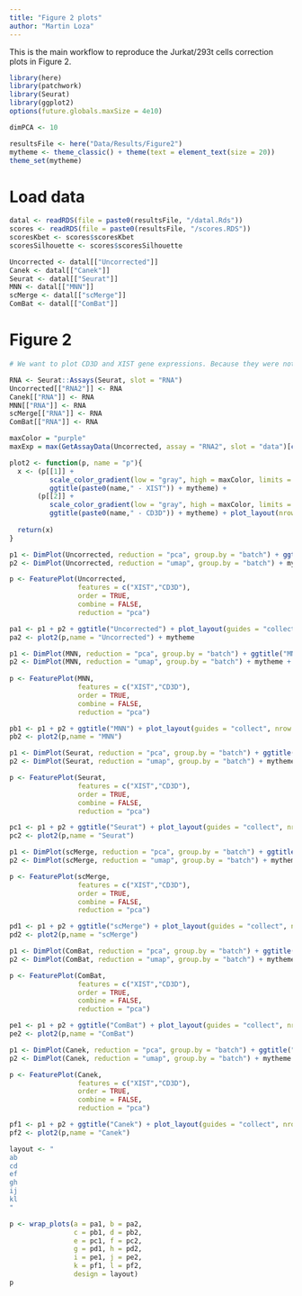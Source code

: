```yaml
---
title: "Figure 2 plots"
author: "Martin Loza"
---
```


This is the main workflow to reproduce the Jurkat/293t cells correction plots in Figure 2.

```r
library(here)
library(patchwork)
library(Seurat)
library(ggplot2)
options(future.globals.maxSize = 4e10)

dimPCA <- 10

resultsFile <- here("Data/Results/Figure2")
mytheme <- theme_classic() + theme(text = element_text(size = 20)) 
theme_set(mytheme)
```

# Load data

```r
datal <- readRDS(file = paste0(resultsFile, "/datal.Rds"))
scores <- readRDS(file = paste0(resultsFile, "/scores.RDS"))
scoresKbet <- scores$scoresKbet
scoresSilhouette <- scores$scoresSilhouette
```

```r
Uncorrected <- datal[["Uncorrected"]]
Canek <- datal[["Canek"]]
Seurat <- datal[["Seurat"]]
MNN <- datal[["MNN"]]
scMerge <- datal[["scMerge"]]
ComBat <- datal[["ComBat"]]
```


# Figure 2

```r
# We want to plot CD3D and XIST gene expressions. Because they were not selected as variable features, we will directly add them to a new assay.

RNA <- Seurat::Assays(Seurat, slot = "RNA")
Uncorrected[["RNA2"]] <- RNA
Canek[["RNA"]] <- RNA
MNN[["RNA"]] <- RNA
scMerge[["RNA"]] <- RNA
ComBat[["RNA"]] <- RNA

maxColor = "purple"
maxExp = max(GetAssayData(Uncorrected, assay = "RNA2", slot = "data")[c("CD3D","XIST"),])

plot2 <- function(p, name = "p"){
  x <- (p[[1]] +
          scale_color_gradient(low = "gray", high = maxColor, limits = (c(0,maxExp))) +
          ggtitle(paste0(name," - XIST")) + mytheme) +
       (p[[2]] +
          scale_color_gradient(low = "gray", high = maxColor, limits = (c(0,maxExp))) + 
          ggtitle(paste0(name," - CD3D")) + mytheme) + plot_layout(nrow = 1, guides = "collect") 
  
  return(x)
}

p1 <- DimPlot(Uncorrected, reduction = "pca", group.by = "batch") + ggtitle("Uncorrected") + mytheme
p2 <- DimPlot(Uncorrected, reduction = "umap", group.by = "batch") + mytheme + theme(plot.title = element_blank())

p <- FeaturePlot(Uncorrected,
                 features = c("XIST","CD3D"),
                 order = TRUE,
                 combine = FALSE, 
                 reduction = "pca")

pa1 <- p1 + p2 + ggtitle("Uncorrected") + plot_layout(guides = "collect", nrow = 1) 
pa2 <- plot2(p,name = "Uncorrected") + mytheme

p1 <- DimPlot(MNN, reduction = "pca", group.by = "batch") + ggtitle("MNN") + mytheme
p2 <- DimPlot(MNN, reduction = "umap", group.by = "batch") + mytheme + theme(plot.title = element_blank())
 
p <- FeaturePlot(MNN,
                 features = c("XIST","CD3D"),
                 order = TRUE,
                 combine = FALSE, 
                 reduction = "pca")

pb1 <- p1 + p2 + ggtitle("MNN") + plot_layout(guides = "collect", nrow = 1) 
pb2 <- plot2(p,name = "MNN") 

p1 <- DimPlot(Seurat, reduction = "pca", group.by = "batch") + ggtitle("Seurat") + mytheme
p2 <- DimPlot(Seurat, reduction = "umap", group.by = "batch") + mytheme + theme(plot.title = element_blank())

p <- FeaturePlot(Seurat,
                 features = c("XIST","CD3D"),
                 order = TRUE,
                 combine = FALSE,
                 reduction = "pca")

pc1 <- p1 + p2 + ggtitle("Seurat") + plot_layout(guides = "collect", nrow = 1) 
pc2 <- plot2(p,name = "Seurat") 

p1 <- DimPlot(scMerge, reduction = "pca", group.by = "batch") + ggtitle("scMerge") + mytheme
p2 <- DimPlot(scMerge, reduction = "umap", group.by = "batch") + mytheme + theme(plot.title = element_blank())

p <- FeaturePlot(scMerge,
                 features = c("XIST","CD3D"),
                 order = TRUE,
                 combine = FALSE,
                 reduction = "pca")

pd1 <- p1 + p2 + ggtitle("scMerge") + plot_layout(guides = "collect", nrow = 1) 
pd2 <- plot2(p,name = "scMerge")  

p1 <- DimPlot(ComBat, reduction = "pca", group.by = "batch") + ggtitle("ComBat") + mytheme
p2 <- DimPlot(ComBat, reduction = "umap", group.by = "batch") + mytheme + theme(plot.title = element_blank())

p <- FeaturePlot(ComBat,
                 features = c("XIST","CD3D"),
                 order = TRUE, 
                 combine = FALSE,
                 reduction = "pca")

pe1 <- p1 + p2 + ggtitle("ComBat") + plot_layout(guides = "collect", nrow = 1) 
pe2 <- plot2(p,name = "ComBat")  

p1 <- DimPlot(Canek, reduction = "pca", group.by = "batch") + ggtitle("Canek") + mytheme
p2 <- DimPlot(Canek, reduction = "umap", group.by = "batch") + mytheme + theme(plot.title = element_blank())

p <- FeaturePlot(Canek,
                 features = c("XIST","CD3D"),
                 order = TRUE, 
                 combine = FALSE,
                 reduction = "pca")

pf1 <- p1 + p2 + ggtitle("Canek") + plot_layout(guides = "collect", nrow = 1) 
pf2 <- plot2(p,name = "Canek")  

layout <- "
ab
cd
ef
gh
ij
kl
"

p <- wrap_plots(a = pa1, b = pa2,
                c = pb1, d = pb2,
                e = pc1, f = pc2, 
                g = pd1, h = pd2,
                i = pe1, j = pe2,
                k = pf1, l = pf2,
                design = layout) 
p
```

